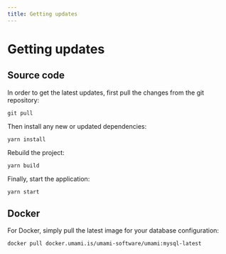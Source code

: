 ```yaml
---
title: Getting updates
---
```


# Getting updates

## Source code

In order to get the latest updates, first pull the changes from the git repository:

```shell
git pull
```

Then install any new or updated dependencies:

```shell
yarn install
```

Rebuild the project:

```shell
yarn build
```

Finally, start the application:

```shell
yarn start
```

## Docker

For Docker, simply pull the latest image for your database configuration:

```shell
docker pull docker.umami.is/umami-software/umami:mysql-latest
```

